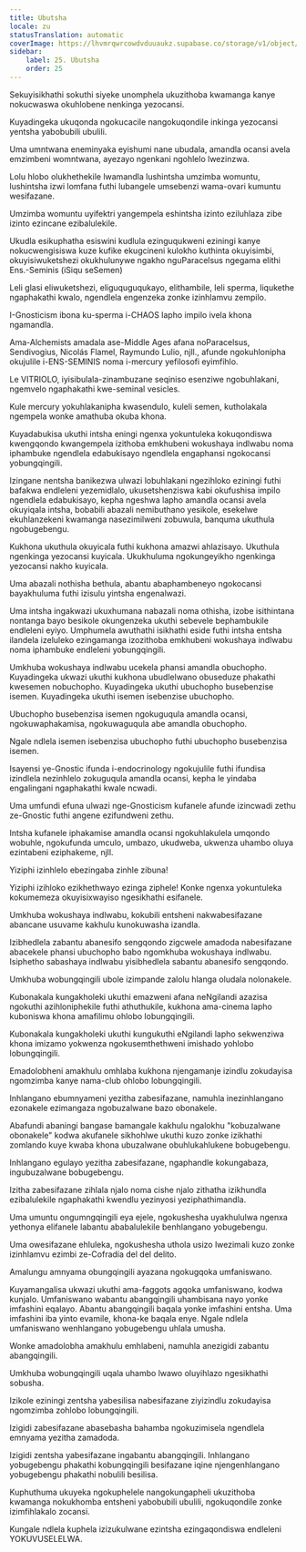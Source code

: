 ```yaml
---
title: Ubutsha
locale: zu
statusTranslation: automatic
coverImage: https://lhvmrqwrcowdvduuaukz.supabase.co/storage/v1/object/public/strapi-uploads/small_cover-educacion-fundamental.webp-2d51a7828a2b1309555be27f7e2a61a0.webp
sidebar:
    label: 25. Ubutsha
    order: 25
---
```

Sekuyisikhathi sokuthi siyeke unomphela ukuzithoba kwamanga kanye nokucwaswa okuhlobene nenkinga yezocansi.

Kuyadingeka ukuqonda ngokucacile nangokuqondile inkinga yezocansi yentsha yabobubili ubulili.

Uma umntwana eneminyaka eyishumi nane ubudala, amandla ocansi avela emzimbeni womntwana, ayezayo ngenkani ngohlelo lwezinzwa.

Lolu hlobo olukhethekile lwamandla lushintsha umzimba womuntu, lushintsha izwi lomfana futhi lubangele umsebenzi wama-ovari kumuntu wesifazane.

Umzimba womuntu uyifektri yangempela eshintsha izinto eziluhlaza zibe izinto ezincane ezibalulekile.

Ukudla esikuphatha esiswini kudlula ezinguqukweni eziningi kanye nokucwengisiswa kuze kufike ekugcineni kulokho kuthinta okuyisimbi, okuyisiwuketshezi okukhulunywe ngakho nguParacelsus ngegama elithi Ens.-Seminis (iSiqu seSemen)

Leli glasi eliwuketshezi, eliguquguqukayo, elithambile, leli sperma, liqukethe ngaphakathi kwalo, ngendlela engenzeka zonke izinhlamvu zempilo.

I-Gnosticism ibona ku-sperma i-CHAOS lapho impilo ivela khona ngamandla.

Ama-Alchemists amadala ase-Middle Ages afana noParacelsus, Sendivogius, Nicolás Flamel, Raymundo Lulio, njll., afunde ngokuhlonipha okujulile i-ENS-SEMINIS noma i-mercury yefilosofi eyimfihlo.

Le VITRIOLO, iyisibulala-zinambuzane seqiniso esenziwe ngobuhlakani, ngemvelo ngaphakathi kwe-seminal vesicles.

Kule mercury yokuhlakanipha kwasendulo, kuleli semen, kutholakala ngempela wonke amathuba okuba khona.

Kuyadabukisa ukuthi intsha eningi ngenxa yokuntuleka kokuqondiswa kwengqondo kwangempela izithoba emkhubeni wokushaya indlwabu noma iphambuke ngendlela edabukisayo ngendlela engaphansi ngokocansi yobungqingili.

Izingane nentsha banikezwa ulwazi lobuhlakani ngezihloko eziningi futhi bafakwa endleleni yezemidlalo, ukusetshenziswa kabi okufushisa impilo ngendlela edabukisayo, kepha ngeshwa lapho amandla ocansi avela okuyiqala intsha, bobabili abazali nemibuthano yesikole, esekelwe ekuhlanzekeni kwamanga nasezimilweni zobuwula, banquma ukuthula ngobugebengu.

Kukhona ukuthula okuyicala futhi kukhona amazwi ahlazisayo. Ukuthula ngenkinga yezocansi kuyicala. Ukukhuluma ngokungeyikho ngenkinga yezocansi nakho kuyicala.

Uma abazali nothisha bethula, abantu abaphambeneyo ngokocansi bayakhuluma futhi izisulu yintsha engenalwazi.

Uma intsha ingakwazi ukuxhumana nabazali noma othisha, izobe isithintana nontanga bayo besikole okungenzeka ukuthi sebevele bephambukile endleleni eyiyo. Umphumela awuthathi isikhathi eside futhi intsha entsha ilandela izeluleko ezingamanga izozithoba emkhubeni wokushaya indlwabu noma iphambuke endleleni yobungqingili.

Umkhuba wokushaya indlwabu ucekela phansi amandla obuchopho. Kuyadingeka ukwazi ukuthi kukhona ubudlelwano obuseduze phakathi kwesemen nobuchopho. Kuyadingeka ukuthi ubuchopho busebenzise isemen. Kuyadingeka ukuthi isemen isebenzise ubuchopho.

Ubuchopho busebenzisa isemen ngokuguqula amandla ocansi, ngokuwaphakamisa, ngokuwaguqula abe amandla obuchopho.

Ngale ndlela isemen isebenzisa ubuchopho futhi ubuchopho busebenzisa isemen.

Isayensi ye-Gnostic ifunda i-endocrinology ngokujulile futhi ifundisa izindlela nezinhlelo zokuguqula amandla ocansi, kepha le yindaba engalingani ngaphakathi kwale ncwadi.

Uma umfundi efuna ulwazi nge-Gnosticism kufanele afunde izincwadi zethu ze-Gnostic futhi angene ezifundweni zethu.

Intsha kufanele iphakamise amandla ocansi ngokuhlakulela umqondo wobuhle, ngokufunda umculo, umbazo, ukudweba, ukwenza uhambo oluya ezintabeni eziphakeme, njll.

Yiziphi izinhlelo ebezingaba zinhle zibuna!

Yiziphi izihloko ezikhethwayo ezinga ziphele! Konke ngenxa yokuntuleka kokumemeza okuyisixwayiso ngesikhathi esifanele.

Umkhuba wokushaya indlwabu, kokubili entsheni nakwabesifazane abancane usuvame kakhulu kunokuwasha izandla.

Izibhedlela zabantu abanesifo sengqondo zigcwele amadoda nabesifazane abacekele phansi ubuchopho babo ngomkhuba wokushaya indlwabu. Isiphetho sabashaya indlwabu yisibhedlela sabantu abanesifo sengqondo.

Umkhuba wobungqingili ubole izimpande zalolu hlanga oludala nolonakele.

Kubonakala kungakholeki ukuthi emazweni afana neNgilandi azazisa ngokuthi azihloniphekile futhi athuthukile, kukhona ama-cinema lapho kuboniswa khona amafilimu ohlobo lobungqingili.

Kubonakala kungakholeki ukuthi kungukuthi eNgilandi lapho sekwenziwa khona imizamo yokwenza ngokusemthethweni imishado yohlobo lobungqingili.

Emadolobheni amakhulu omhlaba kukhona njengamanje izindlu zokudayisa ngomzimba kanye nama-club ohlobo lobungqingili.

Inhlangano ebumnyameni yezitha zabesifazane, namuhla inezinhlangano ezonakele ezimangaza ngobuzalwane bazo obonakele.

Abafundi abaningi bangase bamangale kakhulu ngalokhu "kobuzalwane obonakele" kodwa akufanele sikhohlwe ukuthi kuzo zonke izikhathi zomlando kuye kwaba khona ubuzalwane obuhlukahlukene bobugebengu.

Inhlangano egulayo yezitha zabesifazane, ngaphandle kokungabaza, ingubuzalwane bobugebengu.

Izitha zabesifazane zihlala njalo noma cishe njalo zithatha izikhundla ezibalulekile ngaphakathi kwendlu yezinyosi yeziphathimandla.

Uma umuntu ongumngqingili eya ejele, ngokushesha uyakhululwa ngenxa yethonya elifanele labantu ababalulekile benhlangano yobugebengu.

Uma owesifazane ehluleka, ngokushesha uthola usizo lwezimali kuzo zonke izinhlamvu ezimbi ze-Cofradía del del delito.

Amalungu amnyama obungqingili ayazana ngokugqoka umfaniswano.

Kuyamangalisa ukwazi ukuthi ama-faggots agqoka umfaniswano, kodwa kunjalo. Umfaniswano wabantu abangqingili uhambisana nayo yonke imfashini eqalayo. Abantu abangqingili baqala yonke imfashini entsha. Uma imfashini iba yinto evamile, khona-ke baqala enye. Ngale ndlela umfaniswano wenhlangano yobugebengu uhlala umusha.

Wonke amadolobha amakhulu emhlabeni, namuhla anezigidi zabantu abangqingili.

Umkhuba wobungqingili uqala uhambo lwawo oluyihlazo ngesikhathi sobusha.

Izikole eziningi zentsha yabesilisa nabesifazane ziyizindlu zokudayisa ngomzimba zohlobo lobungqingili.

Izigidi zabesifazane abasebasha bahamba ngokuzimisela ngendlela emnyama yezitha zamadoda.

Izigidi zentsha yabesifazane ingabantu abangqingili. Inhlangano yobugebengu phakathi kobungqingili besifazane iqine njengenhlangano yobugebengu phakathi nobulili besilisa.

Kuphuthuma ukuyeka ngokuphelele nangokungapheli ukuzithoba kwamanga nokukhomba entsheni yabobubili ubulili, ngokuqondile zonke izimfihlakalo zocansi.

Kungale ndlela kuphela izizukulwane ezintsha ezingaqondiswa endleleni YOKUVUSELELWA.

